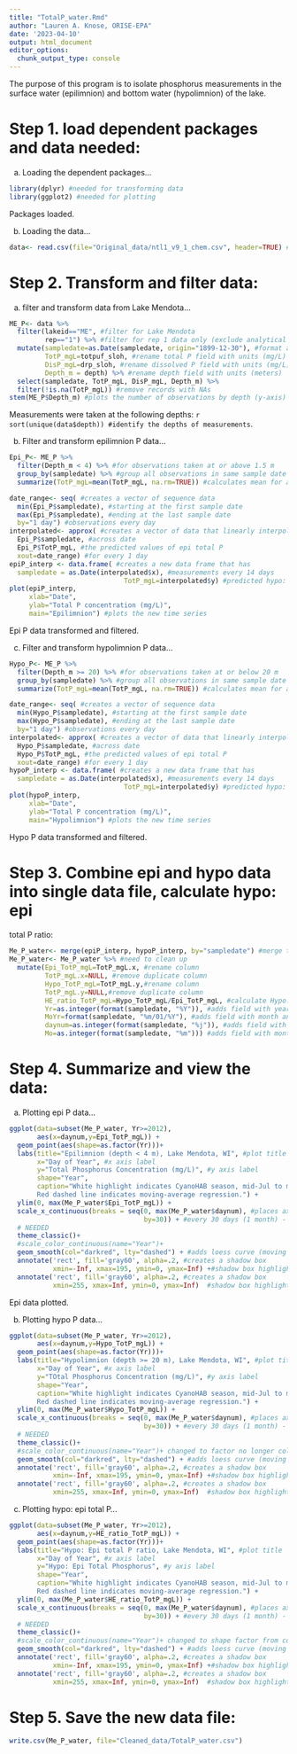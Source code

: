 ```yaml
---
title: "TotalP_water.Rmd"
author: "Lauren A. Knose, ORISE-EPA"
date: '2023-04-10'
output: html_document
editor_options: 
  chunk_output_type: console
---
```


The purpose of this program is to isolate phosphorus measurements in the surface 
water (epilimnion) and bottom water (hypolimnion) of the lake. 

# Step 1. load dependent packages and data needed:

a) Loading the dependent packages...

```r
library(dplyr) #needed for transforming data
library(ggplot2) #needed for plotting
```

Packages loaded.

b) Loading the data...

```r
data<- read.csv(file="Original_data/ntl1_v9_1_chem.csv", header=TRUE) #has nutrient data measured in lake
```

# Step 2. Transform and filter data:

a) filter and transform data from Lake Mendota...

```r
ME_P<- data %>%
  filter(lakeid=="ME", #filter for Lake Mendota
         rep=="1") %>% #filter for rep 1 data only (exclude analytical reps)
  mutate(sampledate=as.Date(sampledate, origin="1899-12-30"), #format as Date
         TotP_mgL=totpuf_sloh, #rename total P field with units (mg/L)
         DisP_mgL=drp_sloh, #rename dissolved P field with units (mg/L)
         Depth_m = depth) %>% #rename depth field with units (meters)
  select(sampledate, TotP_mgL, DisP_mgL, Depth_m) %>%
  filter(!is.na(TotP_mgL)) #remove records with NAs
stem(ME_P$Depth_m) #plots the number of observations by depth (y-axis)
```

Measurements were taken at the following depths: `r sort(unique(data$depth)) #identify the depths of measurements`.

b) Filter and transform epilimnion P data...
```r
Epi_P<- ME_P %>%
  filter(Depth_m < 4) %>% #for observations taken at or above 1.5 m
  group_by(sampledate) %>% #group all observations in same sample date
  summarize(TotP_mgL=mean(TotP_mgL, na.rm=TRUE)) #calculates mean for all depths in epi 

date_range<- seq( #creates a vector of sequence data
  min(Epi_P$sampledate), #starting at the first sample date
  max(Epi_P$sampledate), #ending at the last sample date
  by="1 day") #observations every day  
interpolated<- approx( #creates a vector of data that linearly interpolates 
  Epi_P$sampledate, #across date
  Epi_P$TotP_mgL, #the predicted values of epi total P 
  xout=date_range) #for every 1 day
epiP_interp <- data.frame( #creates a new data frame that has 
  sampledate = as.Date(interpolated$x), #measurements every 14 days
                             TotP_mgL=interpolated$y) #predicted hypo: epi P ratio
plot(epiP_interp,
     xlab="Date",
     ylab="Total P concentration (mg/L)",
     main="Epilimnion") #plots the new time series
```

Epi P data transformed and filtered.

c) Filter and transform hypolimnion P data...

```r
Hypo_P<- ME_P %>%
  filter(Depth_m >= 20) %>% #for observations taken at or below 20 m
  group_by(sampledate) %>% #group all observations in same sample date
  summarize(TotP_mgL=mean(TotP_mgL, na.rm=TRUE)) #calculates mean for all depths in hypo

date_range<- seq( #creates a vector of sequence data
  min(Hypo_P$sampledate), #starting at the first sample date
  max(Hypo_P$sampledate), #ending at the last sample date
  by="1 day") #observations every day  
interpolated<- approx( #creates a vector of data that linearly interpolates 
  Hypo_P$sampledate, #across date
  Hypo_P$TotP_mgL, #the predicted values of epi total P 
  xout=date_range) #for every 1 day
hypoP_interp <- data.frame( #creates a new data frame that has 
  sampledate = as.Date(interpolated$x), #measurements every 14 days
                             TotP_mgL=interpolated$y) #predicted hypo: epi P ratio
plot(hypoP_interp,
     xlab="Date",
     ylab="Total P concentration (mg/L)",
     main="Hypolimnion") #plots the new time series

```

Hypo P data transformed and filtered.

# Step 3. Combine epi and hypo data into single data file, calculate hypo: epi 
total P ratio:

```r
Me_P_water<- merge(epiP_interp, hypoP_interp, by="sampledate") #merge the epi and hypo P by sample date
Me_P_water<- Me_P_water %>% #need to clean up 
  mutate(Epi_TotP_mgL=TotP_mgL.x, #rename column
         TotP_mgL.x=NULL, #remove duplicate column
         Hypo_TotP_mgL=TotP_mgL.y,#rename column
         TotP_mgL.y=NULL,#remove duplicate column
         HE_ratio_TotP_mgL=Hypo_TotP_mgL/Epi_TotP_mgL, #calculate Hypo: Epi total P
         Yr=as.integer(format(sampledate, "%Y")), #adds field with year
         MoYr=format(sampledate, "%m/01/%Y"), #adds field with month and year
         daynum=as.integer(format(sampledate, "%j")), #adds field with Julian date
         Mo=as.integer(format(sampledate, "%m"))) #adds field with month)
```

# Step 4. Summarize and view the data:

a) Plotting epi P data...

```r
ggplot(data=subset(Me_P_water, Yr>=2012), 
       aes(x=daynum,y=Epi_TotP_mgL)) + 
  geom_point(aes(shape=as.factor(Yr)))+
  labs(title="Epilimnion (depth < 4 m), Lake Mendota, WI", #plot title
       x="Day of Year", #x axis label
       y="Total Phosphorus Concentration (mg/L)", #y axis label
       shape="Year",
       caption="White highlight indicates CyanoHAB season, mid-Jul to mid-Sep.
       Red dashed line indicates moving-average regression.") + 
  ylim(0, max(Me_P_water$Epi_TotP_mgL)) +
  scale_x_continuous(breaks = seq(0, max(Me_P_water$daynum), #places axis tick marks
                                  by=30)) + #every 30 days (1 month) - CHANGE AS
  # NEEDED
  theme_classic()+
  #scale_color_continuous(name="Year")+
  geom_smooth(col="darkred", lty="dashed") + #adds loess curve (moving average regression model)
  annotate('rect', fill='gray60', alpha=.2, #creates a shadow box 
           xmin=-Inf, xmax=195, ymin=0, ymax=Inf) +#shadow box highlights CyanoHAB season
  annotate('rect', fill='gray60', alpha=.2, #creates a shadow box 
           xmin=255, xmax=Inf, ymin=0, ymax=Inf)  #shadow box highlights CyanoHAB season
```

Epi data plotted.

b) Plotting hypo P data...

```r
ggplot(data=subset(Me_P_water, Yr>=2012), 
       aes(x=daynum,y=Hypo_TotP_mgL)) + 
  geom_point(aes(shape=as.factor(Yr)))+
  labs(title="Hypolimnion (depth >= 20 m), Lake Mendota, WI", #plot title
       x="Day of Year", #x axis label
       y="TOtal Phosphorus Concentration (mg/L)", #y axis label
       shape="Year",
       caption="White highlight indicates CyanoHAB season, mid-Jul to mid-Sep.
       Red dashed line indicates moving-average regression.") + 
  ylim(0, max(Me_P_water$Hypo_TotP_mgL)) +
  scale_x_continuous(breaks = seq(0, max(Me_P_water$daynum), #places axis tick marks
                                  by=30)) + #every 30 days (1 month) - CHANGE AS
  # NEEDED
  theme_classic()+
  #scale_color_continuous(name="Year")+ changed to factor no longer color
  geom_smooth(col="darkred", lty="dashed") + #adds loess curve (moving average regression model)
  annotate('rect', fill='gray60', alpha=.2, #creates a shadow box 
           xmin=-Inf, xmax=195, ymin=0, ymax=Inf) +#shadow box highlights CyanoHAB season
  annotate('rect', fill='gray60', alpha=.2, #creates a shadow box 
           xmin=255, xmax=Inf, ymin=0, ymax=Inf)  #shadow box highlights CyanoHAB season
```

c) Plotting hypo: epi total P...

```r
ggplot(data=subset(Me_P_water, Yr>=2012), 
       aes(x=daynum,y=HE_ratio_TotP_mgL)) + 
  geom_point(aes(shape=as.factor(Yr)))+
  labs(title="Hypo: Epi total P ratio, Lake Mendota, WI", #plot title
       x="Day of Year", #x axis label
       y="Hypo: Epi Total Phosphorus", #y axis label
       shape="Year",
       caption="White highlight indicates CyanoHAB season, mid-Jul to mid-Sep.
       Red dashed line indicates moving-average regression.") + 
  ylim(0, max(Me_P_water$HE_ratio_TotP_mgL)) +
  scale_x_continuous(breaks = seq(0, max(Me_P_water$daynum), #places axis tick marks
                                  by=30)) + #every 30 days (1 month) - CHANGE AS
  # NEEDED
  theme_classic()+
  #scale_color_continuous(name="Year")+ changed to shape factor from color
  geom_smooth(col="darkred", lty="dashed") + #adds loess curve (moving average regression model)
  annotate('rect', fill='gray60', alpha=.2, #creates a shadow box 
           xmin=-Inf, xmax=195, ymin=0, ymax=Inf) +#shadow box highlights CyanoHAB season
  annotate('rect', fill='gray60', alpha=.2, #creates a shadow box 
           xmin=255, xmax=Inf, ymin=0, ymax=Inf)  #shadow box highlights CyanoHAB season
```

# Step 5. Save the new data file:

```r
write.csv(Me_P_water, file="Cleaned_data/TotalP_water.csv")
```